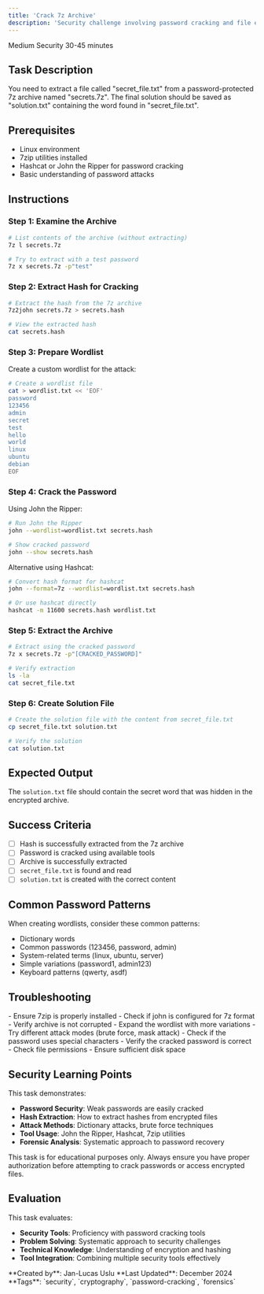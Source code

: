 ```yaml
---
title: 'Crack 7z Archive'
description: 'Security challenge involving password cracking and file extraction from encrypted archives'
---
```


<CardGroup>
  <Card title="Difficulty" icon="alert-circle">
    <Badge variant="secondary">Medium</Badge>
  </Card>
  <Card title="Category" icon="shield">
    Security
  </Card>
  <Card title="Estimated Time" icon="clock">
    30-45 minutes
  </Card>
</CardGroup>

## Task Description

You need to extract a file called "secret_file.txt" from a password-protected 7z archive named "secrets.7z". The final solution should be saved as "solution.txt" containing the word found in "secret_file.txt".

## Prerequisites

- Linux environment
- 7zip utilities installed
- Hashcat or John the Ripper for password cracking
- Basic understanding of password attacks

## Instructions

### Step 1: Examine the Archive

```bash
# List contents of the archive (without extracting)
7z l secrets.7z

# Try to extract with a test password
7z x secrets.7z -p"test"
```

### Step 2: Extract Hash for Cracking

```bash
# Extract the hash from the 7z archive
7z2john secrets.7z > secrets.hash

# View the extracted hash
cat secrets.hash
```

### Step 3: Prepare Wordlist

Create a custom wordlist for the attack:

```bash
# Create a wordlist file
cat > wordlist.txt << 'EOF'
password
123456
admin
secret
test
hello
world
linux
ubuntu
debian
EOF
```

### Step 4: Crack the Password

Using John the Ripper:

```bash
# Run John the Ripper
john --wordlist=wordlist.txt secrets.hash

# Show cracked password
john --show secrets.hash
```

Alternative using Hashcat:

```bash
# Convert hash format for hashcat
john --format=7z --wordlist=wordlist.txt secrets.hash

# Or use hashcat directly
hashcat -m 11600 secrets.hash wordlist.txt
```

### Step 5: Extract the Archive

```bash
# Extract using the cracked password
7z x secrets.7z -p"[CRACKED_PASSWORD]"

# Verify extraction
ls -la
cat secret_file.txt
```

### Step 6: Create Solution File

```bash
# Create the solution file with the content from secret_file.txt
cp secret_file.txt solution.txt

# Verify the solution
cat solution.txt
```

## Expected Output

The `solution.txt` file should contain the secret word that was hidden in the encrypted archive.

## Success Criteria

- [ ] Hash is successfully extracted from the 7z archive
- [ ] Password is cracked using available tools
- [ ] Archive is successfully extracted
- [ ] `secret_file.txt` is found and read
- [ ] `solution.txt` is created with the correct content

## Common Password Patterns

When creating wordlists, consider these common patterns:

- Dictionary words
- Common passwords (123456, password, admin)
- System-related terms (linux, ubuntu, server)
- Simple variations (password1, admin123)
- Keyboard patterns (qwerty, asdf)

## Troubleshooting

<AccordionGroup>
  <Accordion title="Hash Extraction Issues">
    - Ensure 7zip is properly installed
    - Check if john is configured for 7z format
    - Verify archive is not corrupted
  </Accordion>
  <Accordion title="Password Cracking Failures">
    - Expand the wordlist with more variations
    - Try different attack modes (brute force, mask attack)
    - Check if the password uses special characters
  </Accordion>
  <Accordion title="Extraction Problems">
    - Verify the cracked password is correct
    - Check file permissions
    - Ensure sufficient disk space
  </Accordion>
</AccordionGroup>

## Security Learning Points

This task demonstrates:

- **Password Security**: Weak passwords are easily cracked
- **Hash Extraction**: How to extract hashes from encrypted files
- **Attack Methods**: Dictionary attacks, brute force techniques
- **Tool Usage**: John the Ripper, Hashcat, 7zip utilities
- **Forensic Analysis**: Systematic approach to password recovery

<Warning>
  This task is for educational purposes only. Always ensure you have proper authorization before attempting to crack passwords or access encrypted files.
</Warning>

## Evaluation

This task evaluates:

- **Security Tools**: Proficiency with password cracking tools
- **Problem Solving**: Systematic approach to security challenges
- **Technical Knowledge**: Understanding of encryption and hashing
- **Tool Integration**: Combining multiple security tools effectively

<Info>
  **Created by**: Jan-Lucas Uslu  
  **Last Updated**: December 2024  
  **Tags**: `security`, `cryptography`, `password-cracking`, `forensics`
</Info>
